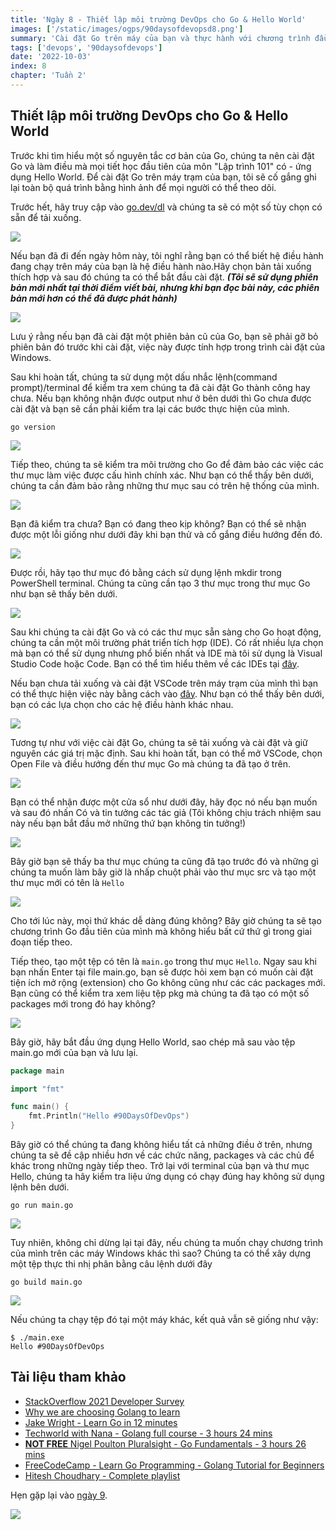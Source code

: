 ```yaml
---
title: 'Ngày 8 - Thiết lập môi trường DevOps cho Go & Hello World'
images: ['/static/images/ogps/90daysofdevopsd8.png']
summary: 'Cài đặt Go trên máy của bạn và thực hành với chương trình đầu tiên - Hello world'
tags: ['devops', '90daysofdevops']
date: '2022-10-03'
index: 8
chapter: 'Tuần 2'
---
```


<TOCInline toc={props.toc} asDisclosure />

## Thiết lập môi trường DevOps cho Go & Hello World

Trước khi tìm hiểu một số nguyên tắc cơ bản của Go, chúng ta nên cài đặt Go và làm điều mà mọi tiết học đầu tiên của môn "Lập trình 101" có - ứng dụng Hello World. Để cài đặt Go trên máy trạm của bạn, tôi sẽ cố gắng ghi lại toàn bộ quá trình bằng hình ảnh để mọi người có thể theo dõi.

Trước hết, hãy truy cập vào [go.dev/dl](https://go.dev/dl/) và chúng ta sẽ có một số tùy chọn có sẵn để tải xuống.

![](/static/images/assets/Day8_Go1.png)

Nếu bạn đã đi đến ngày hôm này, tôi nghĩ rằng bạn có thể biết hệ điều hành đang chạy trên máy của bạn là hệ điều hành nào.Hãy chọn bản tải xuống thích hợp và sau đó chúng ta có thể bắt đầu cài đặt. **_(Tôi sẽ sử dụng phiên bản mới nhất tại thời điểm viết bài, nhưng khi bạn đọc bài này, các phiên bản mới hơn có thể đã được phát hành)_**

![](/static/images/assets/Day8_Go2.png)

Lưu ý rằng nếu bạn đã cài đặt một phiên bản cũ của Go, bạn sẽ phải gỡ bỏ phiên bản đó trước khi cài đặt, việc này được tính hợp trong trình cài đặt của Windows.

Sau khi hoàn tất, chúng ta sử dụng một dấu nhắc lệnh(command prompt)/terminal để kiểm tra xem chúng ta đã cài đặt Go thành công hay chưa. Nếu bạn không nhận được output như ở bên dưới thì Go chưa được cài đặt và bạn sẽ cần phải kiểm tra lại các bước thực hiện của mình.

```shell
go version
```

![](/static/images/assets/Day8_Go3.png)

Tiếp theo, chúng ta sẽ kiểm tra môi trường cho Go để đảm bảo các việc các thư mục làm việc được cấu hình chính xác. Như bạn có thể thấy bên dưới, chúng ta cần đảm bảo rằng những thư mục sau có trên hệ thống của mình.

![](/static/images/assets/Day8_Go4.png)

Bạn đã kiểm tra chưa? Bạn có đang theo kịp không? Bạn có thể sẽ nhận được một lỗi giống như dưới đây khi bạn thử và cố gắng điều hướng đến đó.

![](/static/images/assets/Day8_Go5.png)

Được rồi, hãy tạo thư mục đó bằng cách sử dụng lệnh mkdir trong PowerShell terminal. Chúng ta cũng cần tạo 3 thư mục trong thư mục Go như bạn sẽ thấy bên dưới.

![](/static/images/assets/Day8_Go6.png)

Sau khi chúng ta cài đặt Go và có các thư mục sẵn sàng cho Go hoạt động, chúng ta cần một môi trường phát triển tích hợp (IDE). Có rất nhiều lựa chọn mà bạn có thể sử dụng nhưng phổ biến nhất và IDE mà tôi sử dụng là Visual Studio Code hoặc Code. Bạn có thể tìm hiểu thêm về các IDEs tại [đây](https://www.youtube.com/watch?v=vUn5akOlFXQ).

Nếu bạn chưa tải xuống và cài đặt VSCode trên máy trạm của mình thì bạn có thể thực hiện việc này bằng cách vào [đây](https://code.visualstudio.com/download). Như bạn có thể thấy bên dưới, bạn có các lựa chọn cho các hệ điều hành khác nhau.

![](/static/images/assets/Day8_Go7.png)

Tương tự như với việc cài đặt Go, chúng ta sẽ tải xuống và cài đặt và giữ nguyên các giá trị mặc định. Sau khi hoàn tất, bạn có thể mở VSCode, chọn Open File và điều hướng đến thư mục Go mà chúng ta đã tạo ở trên.

![](/static/images/assets/Day8_Go8.png)

Bạn có thể nhận được một cửa sổ như dưới đây, hãy đọc nó nếu bạn muốn và sau đó nhấn Có và tin tưởng các tác giả (Tôi không chịu trách nhiệm sau này nếu bạn bắt đầu mở những thứ bạn không tin tưởng!)

![](/static/images/assets/Day08_Go14.png)

Bây giờ bạn sẽ thấy ba thư mục chúng ta cũng đã tạo trước đó và những gì chúng ta muốn làm bây giờ là nhấp chuột phải vào thư mục src và tạo một thư mục mới có tên là `Hello`

![](/static/images/assets/Day8_Go9.png)

Cho tới lúc này, mọi thứ khác dễ dàng đúng không? Bây giờ chúng ta sẽ tạo chương trình Go đầu tiên của mình mà không hiểu bất cứ thứ gì trong giai đoạn tiếp theo.

Tiếp theo, tạo một tệp có tên là `main.go` trong thư mục `Hello`. Ngay sau khi bạn nhấn Enter tại file main.go, bạn sẽ được hỏi xem bạn có muốn cài đặt tiện ích mở rộng (extension) cho Go không cũng như các các packages mới. Bạn cũng có thể kiểm tra xem liệu tệp pkg mà chúng ta đã tạo có một số packages mới trong đó hay không?

![](/static/images/assets/Day8_Go10.png)

Bây giờ, hãy bắt đầu ứng dụng Hello World, sao chép mã sau vào tệp main.go mới của bạn và lưu lại.

```go:main.go
package main

import "fmt"

func main() {
    fmt.Println("Hello #90DaysOfDevOps")
}
```

Bây giờ có thể chúng ta đang không hiểu tất cả những điều ở trên, nhưng chúng ta sẽ đề cập nhiều hơn về các chức năng, packages và các chủ để khác trong những ngày tiếp theo. Trở lại với terminal của bạn và thư mục Hello, chúng ta hãy kiểm tra liệu ứng dụng có chạy đúng hay không sử dụng lệnh bên dưới.

```shell
go run main.go
```

![](/static/images/assets/Day8_Go11.png)

Tuy nhiên, không chỉ dừng lại tại đây, nếu chúng ta muốn chạy chương trình của mình trên các máy Windows khác thì sao? Chúng ta có thể xây dựng một tệp thực thi nhị phân bằng câu lệnh dưới đây

```shell
go build main.go
```

![](/static/images/assets/Day8_Go12.png)

Nếu chúng ta chạy tệp đó tại một máy khác, kết quả vẫn sẽ giống như vậy:

```shell
$ ./main.exe
Hello #90DaysOfDevOps
```

## Tài liệu tham khảo

- [StackOverflow 2021 Developer Survey](https://insights.stackoverflow.com/survey/2021)
- [Why we are choosing Golang to learn](https://www.youtube.com/watch?v=7pLqIIAqZD4&t=9s)
- [Jake Wright - Learn Go in 12 minutes](https://www.youtube.com/watch?v=C8LgvuEBraI&t=312s)
- [Techworld with Nana - Golang full course - 3 hours 24 mins](https://www.youtube.com/watch?v=yyUHQIec83I)
- [**NOT FREE** Nigel Poulton Pluralsight - Go Fundamentals - 3 hours 26 mins](https://www.pluralsight.com/courses/go-fundamentals)
- [FreeCodeCamp - Learn Go Programming - Golang Tutorial for Beginners](https://www.youtube.com/watch?v=YS4e4q9oBaU&t=1025s)
- [Hitesh Choudhary - Complete playlist](https://www.youtube.com/playlist?list=PLRAV69dS1uWSR89FRQGZ6q9BR2b44Tr9N)

Hẹn gặp lại vào [ngày 9](/courses/90-ngay-devops/ngay-9-giai-thich-ma-hello-world).

![](/static/images/assets/Day8_Go13.png)
